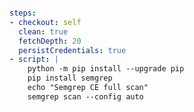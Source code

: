 ```yaml

steps:
- checkout: self
  clean: true
  fetchDepth: 20
  persistCredentials: true
- script: |
    python -m pip install --upgrade pip
    pip install semgrep
    echo "Semgrep CE full scan"
    semgrep scan --config auto
```
